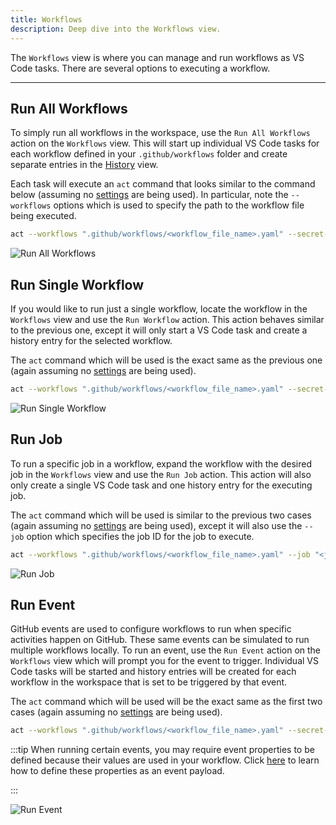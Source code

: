 ```yaml
---
title: Workflows
description: Deep dive into the Workflows view.
---
```



The `Workflows` view is where you can manage and run workflows as VS Code tasks. There are several options to executing a workflow.

<CardGrid>
   <LinkCard title="🗃️ Run All Workflows" href="#run-all-workflows" description="Run all workflows in the workspace."/>
   <LinkCard title="📜 Run Single Workflow" href="#run-single-workflow" description="Run a single workflow in the workspace."/>
   <LinkCard title="🚀 Run Job" href="#run-job" description="Run a specific job in a workflow."/>
   <LinkCard title="⚡ Run Event" href="#run-event" description="Run multiple workflows using a GitHub event."/>
</CardGrid>

---

## Run All Workflows

To simply run all workflows in the workspace, use the `Run All Workflows` action on the `Workflows` view. This will start up individual VS Code tasks for each workflow defined in your `.github/workflows` folder and create separate entries in the <a href="/github-local-actions-docs/usage/history">History</a> view.

Each task will execute an `act` command that looks similar to the command below (assuming no <a href="/github-local-actions-docs/usage/settings">settings</a> are being used). In particular, note the `--workflows` options which is used to specify the path to the workflow file being executed.

```sh
act --workflows ".github/workflows/<workflow_file_name>.yaml" --secret-file "" --var-file "" --input-file "" --eventpath ""
```

![Run All Workflows](../../../assets/run-all-workflows.png)

## Run Single Workflow

If you would like to run just a single workflow, locate the workflow in the `Workflows` view and use the `Run Workflow` action. This action behaves similar to the previous one, except it will only start a VS Code task and create a history entry for the selected workflow.

The `act` command which will be used is the exact same as the previous one (again assuming no <a href="/github-local-actions-docs/usage/settings">settings</a> are being used).

```sh
act --workflows ".github/workflows/<workflow_file_name>.yaml" --secret-file "" --var-file "" --input-file "" --eventpath ""
```

![Run Single Workflow](../../../assets/run-single-workflow.png)

## Run Job

To run a specific job in a workflow, expand the workflow with the desired job in the `Workflows` view and use the `Run Job` action. This action will also only create a single VS Code task and one history entry for the executing job.

The `act` command which will be used is similar to the previous two cases (again assuming no <a href="/github-local-actions-docs/usage/settings">settings</a> are being used), except it will also use the `--job` option which specifies the job ID for the job to execute.

```sh
act --workflows ".github/workflows/<workflow_file_name>.yaml" --job "<job_id>" --secret-file "" --var-file "" --input-file "" --eventpath ""
```

![Run Job](../../../assets/run-job.png)

## Run Event

GitHub events are used to configure workflows to run when specific activities happen on GitHub. These same events can be simulated to run multiple workflows locally. To run an event, use the `Run Event` action on the `Workflows` view which will prompt you for the event to trigger. Individual VS Code tasks will be started and history entries will be created for each workflow in the workspace that is set to be triggered by that event.

The `act` command which will be used will be the exact same as the first two cases (again assuming no <a href="/github-local-actions-docs/usage/settings">settings</a> are being used).

```sh
act --workflows ".github/workflows/<workflow_file_name>.yaml" --secret-file "" --var-file "" --input-file "" --eventpath ""
```

:::tip
When running certain events, you may require event properties to be defined because their values are used in your workflow. Click <a href="/github-local-actions-docs/usage/settings#payloads">here</a> to learn how to define these properties as an event payload.

:::

![Run Event](../../../assets/run-event.png)